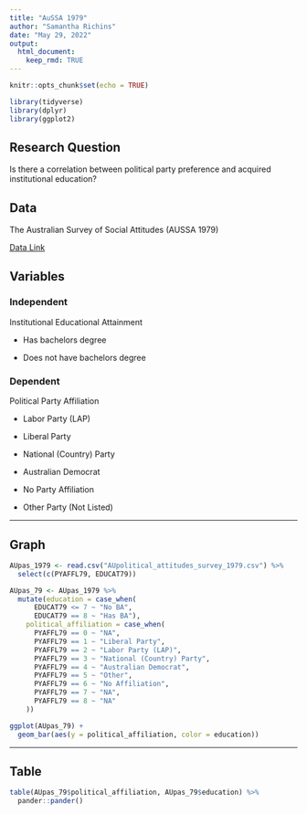 ```yaml
---
title: "AuSSA 1979"
author: "Samantha Richins"
date: "May 29, 2022"
output: 
  html_document:
    keep_rmd: TRUE
---
```


```r
knitr::opts_chunk$set(echo = TRUE)
```

```r
library(tidyverse)
library(dplyr)
library(ggplot2)
```



## Research Question

Is there a correlation between political party preference and acquired institutional education?


## Data

The Australian Survey of Social Attitudes (AUSSA 1979) 

[Data Link](https://dataverse.ada.edu.au/dataset.xhtml?persistentId=doi:10.26193/AIOCOR)


## Variables 

### Independent

Institutional Educational Attainment 

 - Has bachelors degree
 
 - Does not have bachelors degree


### Dependent

Political Party Affiliation

 - Labor Party (LAP)
 
 - Liberal Party
 
 - National (Country) Party
 
 - Australian Democrat
 
 - No Party Affiliation
 
 - Other Party (Not Listed)

---

## Graph


```r
AUpas_1979 <- read.csv("AUpolitical_attitudes_survey_1979.csv") %>% 
  select(c(PYAFFL79, EDUCAT79))

AUpas_79 <- AUpas_1979 %>% 
  mutate(education = case_when(
      EDUCAT79 <= 7 ~ "No BA",
      EDUCAT79 == 8 ~ "Has BA"),
    political_affiliation = case_when(
      PYAFFL79 == 0 ~ "NA",
      PYAFFL79 == 1 ~ "Liberal Party",
      PYAFFL79 == 2 ~ "Labor Party (LAP)",
      PYAFFL79 == 3 ~ "National (Country) Party",
      PYAFFL79 == 4 ~ "Australian Democrat",
      PYAFFL79 == 5 ~ "Other",
      PYAFFL79 == 6 ~ "No Affiliation",
      PYAFFL79 == 7 ~ "NA",
      PYAFFL79 == 8 ~ "NA"
    ))

```


```r
ggplot(AUpas_79) +
  geom_bar(aes(y = political_affiliation, color = education))
```

---

## Table

```r
table(AUpas_79$political_affiliation, AUpas_79$education) %>% 
  pander::pander()
```

